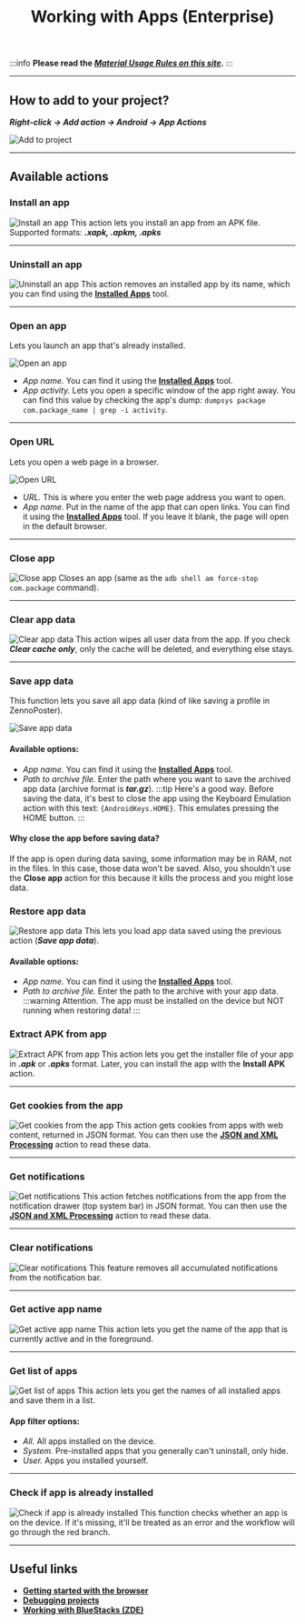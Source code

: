 ﻿---
sidebar_position: 4
title: Working with Apps (Enterprise)
description: This action brings together functions for managing apps.
---

:::info **Please read the [*Material Usage Rules on this site*](../../Disclaimer).**
:::

_______________________________________________
## How to add to your project?
***Right-click → Add action → Android → App Actions***

![Add to project](../assets/App/App_pic1.png)
_______________________________________________
## Available actions

### Install an app
![Install an app](../assets/App/App_pic2.png)
This action lets you install an app from an APK file. Supported formats: ***.xapk, .apkm, .apks***

_______________________________________________
### Uninstall an app
![Uninstall an app](../assets/App/App_pic3.png)
This action removes an installed app by its name, which you can find using the [**Installed Apps**](../../Tools/Installed_App) tool.
_______________________________________________

### Open an app
Lets you launch an app that's already installed.

![Open an app](../assets/App/App_pic16.png)

- *App name.* You can find it using the [**Installed Apps**](../../Tools/Installed_App) tool.
- *App activity.* Lets you open a specific window of the app right away. You can find this value by checking the app's dump: `dumpsys package com.package_name | grep -i activity`.
_______________________________________________

### Open URL
Lets you open a web page in a browser.

![Open URL](../assets/App/App_pic17.png)

- *URL.* This is where you enter the web page address you want to open.
- *App name.* Put in the name of the app that can open links. You can find it using the [**Installed Apps**](../../Tools/Installed_App) tool. If you leave it blank, the page will open in the default browser.
_______________________________________________

### Close app
![Close app](../assets/App/App_pic5.png)
Closes an app (same as the `adb shell am force-stop com.package` command).
_______________________________________________

### Clear app data
![Clear app data](../assets/App/App_pic6.png)
This action wipes all user data from the app.
If you check ***Clear cache only***, only the cache will be deleted, and everything else stays.
_______________________________________________

### Save app data
This function lets you save all app data (kind of like saving a profile in ZennoPoster).

![Save app data](../assets/App/App_pic18.png)

#### Available options:
- *App name.* You can find it using the [**Installed Apps**](../../Tools/Installed_App) tool.
- *Path to archive file.* Enter the path where you want to save the archived app data (archive format is ***tar.gz***).
:::tip Here's a good way.
Before saving the data, it's best to close the app using the Keyboard Emulation action with this text: `{AndroidKeys.HOME}`. This emulates pressing the HOME button.
:::

#### Why close the app before saving data?
If the app is open during data saving, some information may be in RAM, not in the files. In this case, those data won't be saved. Also, you shouldn't use the **Close app** action for this because it kills the process and you might lose data.

### Restore app data
![Restore app data](../assets/App/App_pic19.png)
This lets you load app data saved using the previous action (***Save app data***).
#### Available options:
- *App name.* You can find it using the [**Installed Apps**](../../Tools/Installed_App) tool.
- *Path to archive file.* Enter the path to the archive with your app data.
:::warning Attention.
The app must be installed on the device but NOT running when restoring data!
:::

### Extract APK from app
![Extract APK from app](../assets/App/App_pic9.png)
This action lets you get the installer file of your app in ***.apk*** or ***.apks*** format.
Later, you can install the app with the **Install APK** action.
_______________________________________________

### Get cookies from the app
![Get cookies from the app](../assets/App/App_pic20.png)
This action gets cookies from apps with web content, returned in JSON format.
You can then use the [**JSON and XML Processing**](../../Data/JSON_XML) action to read these data.
_______________________________________________

### Get notifications
![Get notifications](../assets/App/App_pic11.png)
This action fetches notifications from the app from the notification drawer (top system bar) in JSON format.
You can then use the [**JSON and XML Processing**](../../Data/JSON_XML) action to read these data.
_______________________________________________

### Clear notifications
![Clear notifications](../assets/App/App_pic21.png)
This feature removes all accumulated notifications from the notification bar.
_______________________________________________

### Get active app name
![Get active app name](../assets/App/App_pic12.png)
This action lets you get the name of the app that is currently active and in the foreground.
_______________________________________________

### Get list of apps
![Get list of apps](../assets/App/App_pic13.png)
This action lets you get the names of all installed apps and save them in a list.
#### App filter options:
- *All.* All apps installed on the device.
- *System.* Pre-installed apps that you generally can't uninstall, only hide.
- *User.* Apps you installed yourself.
_______________________________________________

### Check if app is already installed
![Check if app is already installed](../assets/App/App_pic14.png)
This function checks whether an app is on the device. If it's missing, it'll be treated as an error and the workflow will go through the red branch.
_______________________________________________

## Useful links
- [**Getting started with the browser**](../../get-started/browser)
- [**Debugging projects**](../../pm/Debugging)
- [**Working with BlueStacks (ZDE)**](../../Enterprise/BlueStacks)